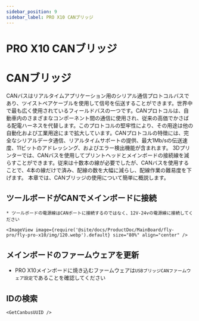 ```yaml
---
sidebar_position: 9
sidebar_label: PRO X10 CANブリッジ
---
```


# PRO X10 CANブリッジ




# CANブリッジ

CANバスはリアルタイムアプリケーション用のシリアル通信プロトコルバスであり、ツイストペアケーブルを使用して信号を伝送することができます。世界中で最も広く使用されているフィールドバスの一つです。CANプロトコルは、自動車内のさまざまなコンポーネント間の通信に使用され、従来の高価でかさばる配電ハーネスを代替します。このプロトコルの堅牢性により、その用途は他の自動化および工業用途にまで拡大しています。CANプロトコルの特徴には、完全なシリアルデータ通信、リアルタイムサポートの提供、最大1Mb/sの伝送速度、11ビットのアドレッシング、およびエラー検出機能が含まれます。
3Dプリンターでは、CANバスを使用してプリントヘッドとメインボードの接続線を減らすことができます。従来は十数本の線が必要でしたが、CANバスを使用することで、4本の線だけで済み、配線の数を大幅に減らし、配線作業の難易度を下げます。
本章では、CANブリッジの使用について簡単に概説します。

## ツールボードがCANでメインボードに接続

    * ツールボードの電源線はCANポートに接続するのではなく、12V-24vの電源線に接続してください

    <ImageView image={require('@site/docs/ProductDoc/MainBoard/fly-pro/fly-pro-x10/img/120.webp').default} size="80%" align="center" />

## メインボードのファームウェアを更新

* PRO X10メインボードに焼き込むファームウェアは`USBブリッジCANファームウェア設定`であることを確認してください


## IDの検索

    <GetCanbusUUID />
